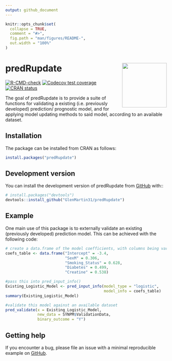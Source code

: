 ```yaml
---
output: github_document
---
```


<!-- README.md is generated from README.Rmd. Please edit that file -->

```r
knitr::opts_chunk$set(
  collapse = TRUE,
  comment = "#>",
  fig.path = "man/figures/README-",
  out.width = "100%"
)
```

# predRupdate <a href="https://glenmartin31.github.io/predRupdate/"><img src="man/figures/logo.png" align="right" height="139" /></a>

<!-- badges: start -->
[![R-CMD-check](https://github.com/GlenMartin31/predRupdate/actions/workflows/R-CMD-check.yaml/badge.svg)](https://github.com/GlenMartin31/predRupdate/actions/workflows/R-CMD-check.yaml)
[![Codecov test coverage](https://codecov.io/gh/GlenMartin31/predRupdate/branch/master/graph/badge.svg)](https://app.codecov.io/gh/GlenMartin31/predRupdate?branch=master)
[![CRAN status](https://www.r-pkg.org/badges/version/predRupdate)](https://CRAN.R-project.org/package=predRupdate)
<!-- badges: end -->

The goal of predRupdate is to provide a suite of functions for validating a existing (i.e. previously developed) prediction/ prognostic model, and for applying model updating methods to said model, according to an available dataset.

## Installation
The package can be installed from CRAN as follows:
```r
install.packages("predRupdate")
```


## Development version
You can install the development version of predRupdate from [GitHub](https://github.com/) with::
```r
# install.packages("devtools")
devtools::install_github("GlenMartin31/predRupdate")
```

## Example
One main use of this package is to externally validate an existing (previously developed) prediction model. This can be achieved with the following code:

```r
# create a data.frame of the model coefficients, with columns being variables
coefs_table <- data.frame("Intercept" = -3.4,
                          "SexM" = 0.306,
                          "Smoking_Status" = 0.628,
                          "Diabetes" = 0.499,
                          "Creatine" = 0.538)

#pass this into pred_input_info()
Existing_Logistic_Model <- pred_input_info(model_type = "logistic",
                                           model_info = coefs_table)
summary(Existing_Logistic_Model)

#validate this model against an available dataset
pred_validate(x = Existing_Logistic_Model,
              new_data = SYNPM$ValidationData,
              binary_outcome = "Y")
```

## Getting help
If you encounter a bug, please file an issue with a minimal reproducible example on [GitHub](https://github.com/GlenMartin31/predRupdate).
